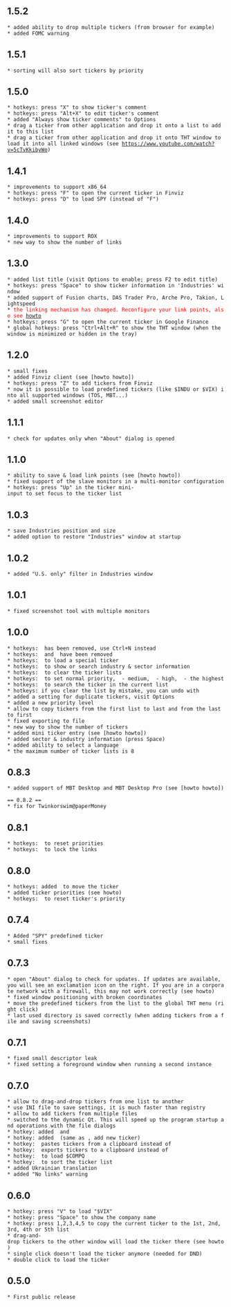 == 1.5.2 ==
 * added ability to drop multiple tickers (from browser for example)
 * added FOMC warning

== 1.5.1 ==
 * sorting will also sort tickers by priority

== 1.5.0 ==
 * hotkeys: press "X" to show ticker's comment
 * hotkeys: press "Alt+X" to edit ticker's comment
 * added "Always show ticker comments" to Options
 * drag a ticker from other application and drop it onto a list to add it to this list
 * drag a ticker from other application and drop it onto THT window to load it into all linked windows (see https://www.youtube.com/watch?v=5cTvKkibyWo)

== 1.4.1 ==
 * improvements to support x86_64
 * hotkeys: press "F" to open the current ticker in Finviz
 * hotkeys: press "D" to load SPY (instead of "F")

== 1.4.0 ==
 * improvements to support ROX
 * new way to show the number of links

== 1.3.0 ==
 * added list title (visit Options to enable; press F2 to edit title)
 * hotkeys: press "Space" to show ticker information in 'Industries' window
 * added support of Fusion charts, DAS Trader Pro, Arche Pro, Takion, Lightspeed
 * <font color=red>the linking mechanism has changed. Reconfigure your link points, also see [http://www.youtube.com/playlist?list=PL5FURm9nDau8oTXumieXJl3DNDRTUlBSm howto]</font>
 * hotkeys: press "G" to open the current ticker in Google Finance
 * global hotkeys: press "Ctrl+Alt+R" to show the THT window (when the window is minimized or hidden in the tray)

== 1.2.0 ==
 * small fixes
 * added Finviz client (see [howto howto])
 * hotkeys: press "Z" to add tickers from Finviz
 * now it is possible to load predefined tickers (like $INDU or $VIX) into all supported windows (TOS, MBT...)
 * added small screenshot editor

== 1.1.1 ==
 * check for updates only when "About" dialog is opened

== 1.1.0 ==
 * ability to save & load link points (see [howto howto])
 * fixed support of the slave monitors in a multi-monitor configuration
 * hotkeys: press "Up" in the ticker mini-input to set focus to the ticker list

== 1.0.3 ==
 * save Industries position and size
 * added option to restore "Industries" window at startup

== 1.0.2 ==
 * added "U.S. only" filter in Industries window

== 1.0.1 ==
 * fixed screenshot tool with multiple monitors

== 1.0.0 ==
 * hotkeys: {{{N}}} has been removed, use Ctrl+N instead
 * hotkeys: {{{X}}} and {{{H}}} have been removed
 * hotkeys: {{{L}}} to load a special ticker
 * hotkeys: {{{K}}} to show or search industry & sector information
 * hotkeys: {{{Alt+N}}} to clear the ticker lists
 * hotkeys: {{{Alt+1}}} to set normal priority, {{{Alt+2}}} - medium, {{{Alt+3}}} - high, {{{Alt+4}}} - the highest
 * hotkeys: {{{Ctrl+F}}} to search the ticker in the current list
 * hotkeys: if you clear the list by mistake, you can undo with {{{Ctrl+Z}}}
 * added a setting for duplicate tickers, visit Options
 * added a new priority level
 * allow to copy tickers from the first list to last and from the last to first
 * fixed exporting to file
 * new way to show the number of tickers
 * added mini ticker entry (see [howto howto])
 * added sector & industry information (press Space)
 * added ability to select a language
 * the maximum number of ticker lists is 8

== 0.8.3 ==
 * added support of MBT Desktop and MBT Desktop Pro (see [howto howto])

 == 0.8.2 ==
 * fix for Twinkorswim@paperMoney

== 0.8.1 ==
 * hotkeys: {{{Alt+U}}} to reset priorities
 * hotkeys: {{{Ctrl+L}}} to lock the links

== 0.8.0 ==
 * hotkeys: added {{{Ctrl+Up/Down/Home/End/PageUp/PageDown}}} to move the ticker
 * added ticker priorities (see howto)
 * hotkeys: {{{U}}} to reset ticker's priority

== 0.7.4 ==
 * Added "SPY" predefined ticker
 * small fixes

== 0.7.3 ==
 * open "About" dialog to check for updates. If updates are available, you will see an exclamation icon on the right. If you are in a corporate network with a firewall, this may not work correctly (see howto)
 * fixed window positioning with broken coordinates
 * move the predefined tickers from the list to the global THT menu (right click)
 * last used directory is saved correctly (when adding tickers from a file and saving screenshots)

== 0.7.1 ==
 * fixed small descriptor leak
 * fixed setting a foreground window when running a second instance

== 0.7.0 ==
 * allow to drag-and-drop tickers from one list to another
 * use INI file to save settings, it is much faster than registry
 * allow to add tickers from multiple files
 * switched to the dynamic Qt. This will speed up the program startup and operations with the file dialogs
 * hotkey: added {{{PageUp}}} and {{{PageDown}}}
 * hotkey: added {{{Insert}}} (same as {{{O}}}, add new ticker)
 * hotkey: {{{P}}} pastes tickers from a clipboard instead of {{{C}}}
 * hotkey: {{{C}}} exports tickers to a clipboard instead of {{{D}}}
 * hotkey: {{{Q}}} to load $COMPQ
 * hotkey: {{{R}}} to sort the ticker list
 * added Ukrainian translation
 * added "No links" warning

== 0.6.0 ==
 * hotkey: press "V" to load "$VIX"
 * hotkey: press "Space" to show the company name
 * hotkey: press 1,2,3,4,5 to copy the current ticker to the 1st, 2nd, 3rd, 4th or 5th list
 * drag-and-drop tickers to the other window will load the ticker there (see howto)
 * single click doesn't load the ticker anymore (needed for DND)
 * double click to load the ticker

== 0.5.0 ==
 * First public release
